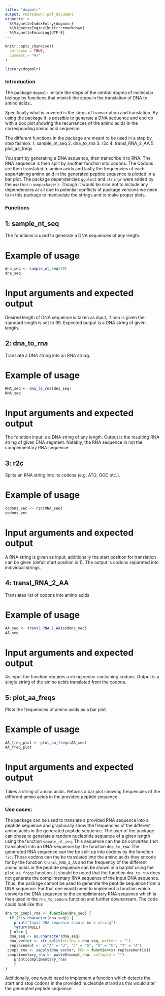 ```yaml
---
title: "dogmolr"
output: rmarkdown::pdf_document
vignette: >
  %\VignetteIndexEntry{dogmolr}
  %\VignetteEngine{knitr::rmarkdown}
  %\VignetteEncoding{UTF-8}
---
```


```r
knitr::opts_chunk$set(
  collapse = TRUE,
  comment = "#>"
)
```

```r
library(dogmolr)
```


### Introduction
The package `dogmolr` imitate the steps of the central dogma of molecular biology by functions that mimick the steps in the translation of DNA to amino acids..

Specifically what is covered is the steps of transcription and translation.
By using the package it is possible to generate a DNA sequence and end op with a box plot showing the recurrences of the amino acids in the corresponding amino acid sequence.

The different functions in the package are meant to be used in a step by step fashion:
1. sample_nt_seq
2. dna_to_rna
3. r2c
4. transl_RNA_2_AA
5. plot_aa_freqs

You start by generating a DNA sequence, then transcribe it to RNA.
The RNA sequence is then split by another function into codons. The Codons are then translated to amino acids and lastly the frequencies of each appertaining amino acid in the generated peptide sequence is plotted in a bar plot. 
The package dependencies `ggplot2` and `stringr` were added by the `usethis::usepackage()`. Though it would be nice not to include any dependencies at all due to potential conflicts of package versions we need to in this package to manipulate the strings and to make proper plots. 

### Functions
## 1: sample_nt_seq
The functions is used to generate a DNA sequences of any length. 

# Example of usage
```r
dna_seq <- sample_nt_seq(30)
dna_seq
```

# Input arguments and expected output
Desired length of DNA sequence is taken as input, if non is given the standard length is set to 99.
Expected output is a DNA string of given length.

## 2: dna_to_rna
Translate a DNA string into an RNA string. 

# Example of usage
```r
RNA_seq <- dna_to_rna(dna_seq)
RNA_seq
```

# Input arguments and expected output
The function input is a DNA string of any length. 
Output is the resulting RNA string of given DNA segment. Notably, the RNA sequence in not the complementary RNA sequence. 

## 3: r2c
Splits an RNA string into its codons (e.g. ATG, GCC etc.). 

# Example of usage
```r
codons_vec <- r2c(RNA_seq)
codons_vec
```

# Input arguments and expected output
A RNA string is given as input, additionally the start position for translation can be given (defult start position is 1).
The output is codons separated into individual strings. 

## 4: transl_RNA_2_AA
Translates list of codons into amino acids

# Example of usage
```r
AA_seq <- transl_RNA_2_AA(codons_vec)
AA_seq
```

# Input arguments and expected output
As input the function requires a string vector containing codons.
Output is a single string of the amino acids translated from the codons.

## 5: plot_aa_freqs
Plots the frequencies of amino acids as a bar plot.

# Example of usage
```r
AA_freq_plot <- plot_aa_freqs(AA_seq)
AA_freq_plot
```

# Input arguments and expected output
Takes a string of amino acids.
Returns a bar plot showing frequencies of the different amino acids in the provided peptide sequence.  

### Use cases:
The package can be used to translate a provided RNA sequence into a peptide sequence and graphically show the frequencies of the different amino acids in the generated peptide sequence. 
The user of the package can chose to generate a random nucleotide sequence of a given length using the function `sample_nt_seq`. 
This sequence can the be converted (not translated) into an RNA-sequence by the function `dna_to_rna`.
The generated RNA sequence can the be split up into codons by the function `r2c`.
These codons can the be translated into the amino acids they encode for by the function `transl_RNA_2_AA` and the frequency of the different amino acids in the peptide sequence can be shown in a barplot using the `plot_aa_freqs` function. 
It should be noted that the function `dna_to_rna` does not generate the complimentary RNA sequence of the input DNA sequence. Thus, the package cannot be used to generate the peptide sequence from a DNA sequence. For that one would need to implement a function which converts the DNA sequence to the complimentary RNA sequence which is then used in the `rna_to_codons` function and further downstream. The code could look like this

```r
dna_to_compl_rna <- function(dna_seq) {
  if (!is.character(dna_seq)) {
    print("Input DNA sequence should be a string")
    return(NULL)
  } else { 
  dna_seq <- as.character(dna_seq)
  dna_vector <- str_split(string = dna_seq, pattern = "")
  replacement <- c("A" = "U", "C" = "G", "G" = "C", "T" = "A")
 compl_rna <- sapply(dna_vector, FUN = function(x) replacement[x])
 complimentary_rna <- paste0(compl_rna, collapse = "")
    print(complimentary_rna) 
    }
}
```


Additionally, one would need to implement a function which detects the start and stop codons in the provided nucleotide strand as this would alter the generated peptide sequence.




